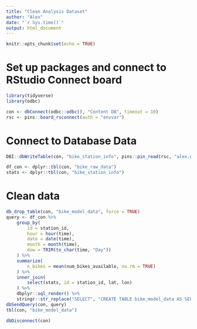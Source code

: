 ```yaml
---
title: "Clean Analysis Dataset"
author: "Alex"
date: "`r Sys.time()`"
output: html_document
---
```


```r
knitr::opts_chunk$set(echo = TRUE)
```

# Set up packages and connect to RStudio Connect board
```r
library(tidyverse)
library(odbc)

con <- dbConnect(odbc::odbc(), "Content DB", timeout = 10)
rsc <- pins::board_rsconnect(auth = "envvar")
```

# Connect to Database Data
```r
DBI::dbWriteTable(con, "bike_station_info", pins::pin_read(rsc, "alex.gold/bike_station_info"), overwrite = TRUE)

df_con <- dplyr::tbl(con, "bike_raw_data")
stats <- dplyr::tbl(con, "bike_station_info")
```

# Clean data
```r
db_drop_table(con, "bike_model_data", force = TRUE)
query <- df_con %>% 
    group_by(
        id = station_id, 
        hour = hour(time), 
        date = date(time), 
        month = month(time), 
        dow = TRIM(to_char(time, "Day"))
    ) %>%
    summarize(
        n_bikes = mean(num_bikes_available, na.rm = TRUE)
    ) %>%
    inner_join(
        select(stats, id = station_id, lat, lon)
    ) %>%
    dbplyr::sql_render() %>%
    stringr::str_replace("SELECT", "CREATE TABLE bike_model_data AS SELECT")
dbSendQuery(con, query)
tbl(con, "bike_model_data")
```

```r
dbDisconnect(con)
```
